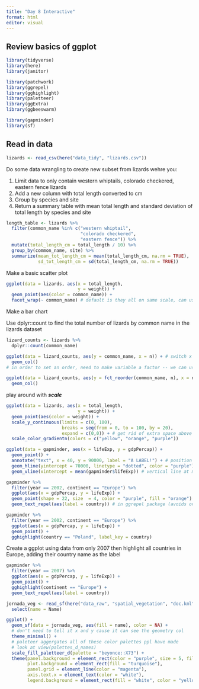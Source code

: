 ```yaml
---
title: "Day 8 Interactive"
format: html
editor: visual
---
```


## Review basics of ggplot

```r
library(tidyverse)
library(here)
library(janitor)

library(patchwork)
library(ggrepel)
library(gghighlight)
library(paletteer)
library(ggExtra)
library(ggbeeswarm)

library(gapminder)
library(sf)
```

## Read in data

```r
lizards <- read_csv(here("data_tidy", "lizards.csv"))
```

Do some data wrangling to create new subset from lizards wehre you:

1.  Limit data to only contain western whiptails, colorado checkered, eastern fence lizards
2.  Add a new column with total length converted to cm
3.  Group by species and site
4.  Return a summary table with mean total length and standard deviation of total length by species and site

```r
length_table <- lizards %>% 
  filter(common_name %in% c("western whiptail", 
                            "colorado checkered", 
                            "eastern fence")) %>% 
  mutate(total_length_cm = total_length / 10) %>% 
  group_by(common_name, site) %>% 
  summarize(mean_tot_length_cm = mean(total_length_cm, na.rm = TRUE), 
            sd_tot_length_cm = sd(total_length_cm, na.rm = TRUE))
```

Make a basic scatter plot

```r
ggplot(data = lizards, aes(x = total_length, 
                           y = weight)) + 
  geom_point(aes(color = common_name)) +
  facet_wrap(~ common_name) # default is they all on same scale, can use "scale = "free"" to change
```

Make a bar chart

Use dplyr::count to find the total number of lizards by common name in the lizards dataset

```r
lizard_counts <- lizards %>% 
  dplyr::count(common_name)

ggplot(data = lizard_counts, aes(y = common_name, x = n)) + # switch x and y axis if label on x are too long to make more readable
  geom_col()
# in order to set an order, need to make variable a factor -- we can use fct_reorder to base order on a value in another column

ggplot(data = lizard_counts, aes(y = fct_reorder(common_name, n), x = n)) +
  geom_col()
```

play around with ***scale***

```r
ggplot(data = lizards, aes(x = total_length, 
                           y = weight)) + 
  geom_point(aes(color = weight)) +
  scale_y_continuous(limits = c(0, 100),
                     breaks = seq(from = 0, to = 100, by = 20),
                     expand = c(0,0)) + # get rid of extra space above and below limits
  scale_color_gradientn(colors = c("yellow", "orange", "purple"))
```

```r
ggplot(data = gapminder, aes(x = lifeExp, y = gdpPercap)) +
  geom_point() +
  annotate("text", x = 40, y = 90000, label = "A LABEL!") + # position based on axes scales
  geom_hline(yintercept = 70000, linetype = "dotted", color = "purple") + # horizontal line
  geom_vline(xintercept = mean(gapminder$lifeExp)) # vertical line at mean
```

```r
gapminder %>% 
  filter(year == 2002, continent == "Europe") %>% 
  ggplot(aes(x = gdpPercap, y = lifeExp)) +
  geom_point(shape = 22, size  = 4, color = "purple", fill = "orange") + # google ggplot shapes
  geom_text_repel(aes(label = country)) # in ggrepel package (avoids overlapping labels)
```

```r
gapminder %>% 
  filter(year == 2002, continent == "Europe") %>% 
  ggplot(aes(x = gdpPercap, y = lifeExp)) +
  geom_point() + 
  gghighlight(country == "Poland", label_key = country)
```

Create a ggplot using data from only 2007 then highlight all countries in Europe, adding their country name as the label

```r
gapminder %>% 
  filter(year == 2007) %>% 
  ggplot(aes(x = gdpPercap, y = lifeExp)) +
  geom_point() +
  gghighlight(continent == "Europe") +
  geom_text_repel(aes(label = country))
```

```r
jornada_veg <- read_sf(here("data_raw", "spatial_vegetation", "doc.kml")) %>% 
  select(name = Name)

ggplot() +
  geom_sf(data = jornada_veg, aes(fill = name), color = NA) + 
  # don't need to tell it x and y cause it can see the geometry col
  theme_minimal() +
  # paleteer aggergates all of these color palettes ppl have made
  # look at view(palettes_d_names)
  scale_fill_paletteer_d(palette = "beyonce::X73") +
  theme(panel.background = element_rect(color = "purple", size = 5, fill = "pink"),
        plot.background = element_rect(fill = "turquoise"),
        panel.grid = element_line(color = "magenta"),
        axis.text.x = element_text(color = "white"),
        legend.background = element_rect(fill = "white", color = "yellow", size = 10))
```
